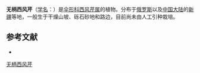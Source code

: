 {{NoteTA|G1=LS}}
{{Speciesbox
| name = 无柄西风芹
| status = 
| status_system = 
| image = 
| genus = Seseli
| species = sessiliflorum
| authority = Schrenk in Bull.
}}

'''无柄西风芹'''（[[学名|学名]]：{{lang|la|''Seseli sessiliflorum''}}）是[[伞形科|伞形科]][[西风芹属|西风芹属]]的植物。分布于[[俄罗斯|俄罗斯]]以及[[中国大陆|中国大陆]]的[[新疆|新疆]]等地，一般生于干燥山坡、砾石砂地和路边，目前尚未由人工引种栽培。

== 参考文献 ==
<div class="references-small">
* {{cite web| url =http://www.bioinfo.cn/db05/KmzwSpecies.php?action=view&id=23007| title =无柄西风芹| work =《中国高等植物数据库全库》| publisher =中国科学院微生物研究所| author =昆明植物研究所| accessdate =2009-02-25| deadurl =yes| archiveurl =https://web.archive.org/web/20160305024546/http://www.bioinfo.cn/db05/KmzwSpecies.php?action=view&id=23007| archivedate =2016-03-05}}
</div>
{{Taxonbar|from=Q11085635}}

[[Category:西风芹属|无柄西风芹]]


{{Apiales-stub}}